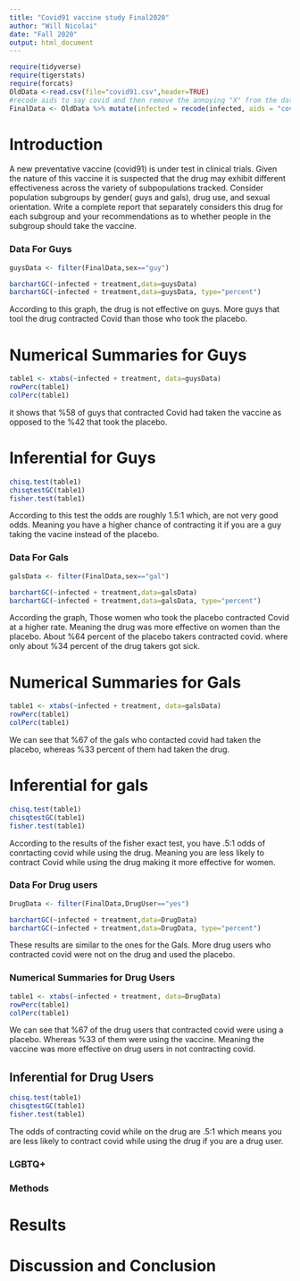 ```yaml
---
title: "Covid91 vaccine study Final2020"
author: "Will Nicolai"
date: "Fall 2020"
output: html_document
---
```


```r
require(tidyverse)
require(tigerstats)
require(forcats)
OldData <-read.csv(file="covid91.csv",header=TRUE)
#recode aids to say covid and then remove the annoying "X" from the dataframe
FinalData <- OldData %>% mutate(infected = recode(infected, aids = "covid", none = "OK" )) %>% select(-one_of("X"))
```

# Introduction

<!--In this section you explain what you are trying to show.  Where did the data come from?  What is the research or other question you are trying to answer?.  If you skimp in this section expect to be marked down in your grade. Paint a picture of the project a couple of paragraphs is expected!-->

A new  preventative vaccine (covid91) is under test in clinical trials. Given the nature of this vaccine it is suspected that the drug may exhibit different effectiveness across the variety of subpopulations tracked. Consider population subgroups by gender( guys and gals), drug use, and sexual orientation. Write a complete report that separately considers this drug for each subgroup and your recommendations as to whether people in the subgroup should take the vaccine.

### Data For Guys

```r
guysData <- filter(FinalData,sex=="guy")
``` 
```r
barchartGC(~infected + treatment,data=guysData)
barchartGC(~infected + treatment,data=guysData, type="percent")
```
According to this graph, the drug is not effective on guys. More guys that tool the drug contracted Covid than those who took the placebo.

# Numerical Summaries for Guys 

```r
table1 <- xtabs(~infected + treatment, data=guysData)
rowPerc(table1)
colPerc(table1)
```
it shows that %58 of guys that contracted Covid had taken the vaccine as opposed to the %42 that took the placebo. 

# Inferential for Guys

```r
chisq.test(table1)
chisqtestGC(table1)
fisher.test(table1)
```
According to this test the odds are roughly 1.5:1 which, are not very good odds. Meaning you have a higher chance of contracting it if you are a guy taking the vacine instead of the placebo. 

### Data For Gals

```r
galsData <- filter(FinalData,sex=="gal")
```
```r
barchartGC(~infected + treatment,data=galsData)
barchartGC(~infected + treatment,data=galsData, type="percent")
```
According the graph, Those women who took the placebo contracted Covid at a higher rate. Meaning the drug was more effective on women than the placebo. About %64 percent of the placebo takers contracted covid.  where only about %34 percent of the drug takers got sick.

# Numerical Summaries for Gals 

```r
table1 <- xtabs(~infected + treatment, data=galsData)
rowPerc(table1)
colPerc(table1)
```
We can see that %67 of the gals who contacted covid had taken the placebo, whereas %33 percent of them had taken the drug. 

# Inferential for gals

```r
chisq.test(table1)
chisqtestGC(table1)
fisher.test(table1)
```
According to the results of the fisher exact test, you have  .5:1 odds of conrtacting covid while using the drug. Meaning you are less likely to contract Covid while using the drug making it more effective for women. 


### Data For Drug users
```r
DrugData <- filter(FinalData,DrugUser=="yes")
```
```r
barchartGC(~infected + treatment,data=DrugData)
barchartGC(~infected + treatment,data=DrugData, type="percent")
```
These results are similar to the ones for the Gals. More drug users who contracted covid were not on the drug and used the placebo. 

###  Numerical Summaries for Drug Users 

```r
table1 <- xtabs(~infected + treatment, data=DrugData)
rowPerc(table1)
colPerc(table1)
``` 
We can see that %67 of the drug users that contracted covid were using a placebo. Whereas %33 of them were using the vaccine. Meaning the vaccine was more effective on drug users in not contracting covid. 

## Inferential for Drug Users

```r
chisq.test(table1)
chisqtestGC(table1)
fisher.test(table1)
```
The odds of contracting covid while on the drug are .5:1 which means you are less likely to contract covid while using the drug if you are a drug user. 



### LGBTQ+



### Methods

<!--Decide on your methods:  use "variable analysis" or other appropriate descriptors.  Make sure to choose at least one graphical method and at least one numerical method. Discuss what data manipulations may be needed for example subsetting or other binning procedures and what sort of graphical displays and inferential tools will be used!-->

# Results

<!--Divide this section into two sub-sections:  One for your descriptive  results and one for your inferential results.!-->



# Discussion and Conclusion

<!--Discussion and conclusion here.  If you found a relationship be sure to consider whether the relationship occurs because one of the variavbles causes the other, or whether they perhasps are related for some other reason.  Watch the chapter 6 videos from the GeorgeTown videos collection.!-->
